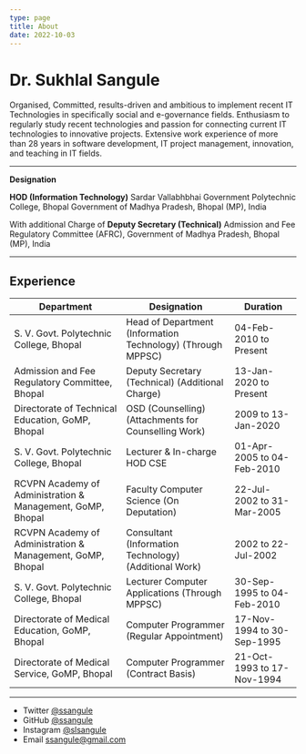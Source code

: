 ```yaml
---
type: page
title: About
date: 2022-10-03
---
```


# Dr. Sukhlal Sangule

Organised, Committed, results-driven and ambitious to implement recent IT Technologies in specifically social and e-governance fields. Enthusiasm to regularly study recent technologies and passion for connecting current IT technologies to innovative projects. Extensive work experience of more than 28 years in software development, IT project management, innovation, and teaching in IT fields.

---

**Designation**

**HOD (Information Technology)**
Sardar Vallabhbhai Government Polytechnic College, Bhopal
Government of Madhya Pradesh, Bhopal (MP), India

With additional Charge of
**Deputy Secretary (Technical)**
Admission and Fee Regulatory Committee (AFRC),
Government of Madhya Pradesh, Bhopal (MP), India

---
## Experience


| **Department**                                             | **Designation**                                             | **Duration**               | 
| ---------------------------------------------------------- | ----------------------------------------------------------- | -------------------------- |
| S. V. Govt. Polytechnic College, Bhopal                    | Head of Department (Information Technology) (Through MPPSC) | 04-Feb-2010 to Present     |
| Admission and Fee Regulatory Committee, Bhopal             | Deputy Secretary (Technical) (Additional Charge)            | 13-Jan-2020 to Present     |
| Directorate of Technical Education, GoMP, Bhopal           | OSD (Counselling) (Attachments for Counselling Work)        | 2009 to 13-Jan-2020        |
| S. V. Govt. Polytechnic College, Bhopal                    | Lecturer & In-charge HOD CSE                                | 01-Apr-2005 to 04-Feb-2010 |
| RCVPN Academy of Administration & Management, GoMP, Bhopal | Faculty Computer Science (On Deputation)                    | 22-Jul-2002 to 31-Mar-2005 |
| RCVPN Academy of Administration & Management, GoMP, Bhopal | Consultant (Information Technology)(Additional Work)        | 2002 to 22-Jul-2002        |
| S. V. Govt. Polytechnic College, Bhopal                    | Lecturer Computer Applications (Through MPPSC)              | 30-Sep-1995 to 04-Feb-2010 |
| Directorate of Medical Education, GoMP, Bhopal             | Computer Programmer (Regular Appointment)                   | 17-Nov-1994 to 30-Sep-1995 |
|Directorate of Medical Service, GoMP, Bhopal                | Computer Programmer (Contract Basis)                        | 21-Oct-1993 to 17-Nov-1994 |

  

----
- Twitter [@ssangule](https://twitter.com/ssangule)
- GitHub [@ssangule](https://github.com/ssangule)
- Instagram [@slsangule](https://instagram.com/slsangule)
- Email ssangule@gmail.com
